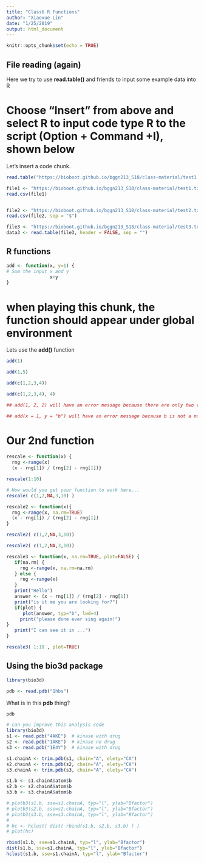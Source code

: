 ```yaml
---
title: "Class6 R Functions"
author: "Xiaoxue Lin"
date: "1/25/2019"
output: html_document
---
```


```r
knitr::opts_chunk$set(echo = TRUE)
```

## File reading (again)

Here we try to use **read.table()** and friends to input some example data into R

# Choose "Insert" from above and select R to input code type R to the script (Option + Command +I), shown below

Let's insert a code chunk.

```r
read.table("https://bioboot.github.io/bggn213_S18/class-material/test1.txt", header = TRUE, sep = ",")
```

```r
file1 <- "https://bioboot.github.io/bggn213_S18/class-material/test1.txt"
read.csv(file1)
```

```r

```

```r
file2 <- "https://bioboot.github.io/bggn213_S18/class-material/test2.txt"
read.csv(file2, sep = "$")
```

```r
file3 <- "https://bioboot.github.io/bggn213_S18/class-material/test3.txt"
data3 <- read.table(file3, header = FALSE, sep = "")
```

## R functions

```r
add <- function(x, y=1) {
# Sum the input x and y 
                x+y
}
```

# when playing this chunk, the function should appear under global environment

Lets use the **add()** function

```r
add(1)
```

```r
add(1,5)
```

```r
add(c(1,2,3,4))
```
```r
add(c(1,2,3,4), 4)
```

```r
## add(1, 2, 2) will have an error message because there are only two vectors but you are adding three
```


```r
## add(x = 1, y = "b") will have an error message because b is not a numerical
```

# Our 2nd function
```r
rescale <- function(x) {
  rng <-range(x)
  (x - rng[1]) / (rng[2] - rng[1])}
```

```r
rescale(1:10)
```

```r
# How would you get your function to work here...
rescale( c(1,2,NA,3,10) )
```
```r
rescale2 <- function(x){
  rng <-range(x, na.rm=TRUE)
  (x - rng[1]) / (rng[2] - rng[1])
}
```

```r
rescale2( c(1,2,NA,3,10))
```

```r
rescale2( c(1,2,NA,3,10))
```

```r
rescale3 <- function(x, na.rm=TRUE, plot=FALSE) {
   if(na.rm) {
     rng <-range(x, na.rm=na.rm)
   } else {
     rng <-range(x)
   }
   print("Hello")
   answer <- (x - rng[1]) / (rng[2] - rng[1])
   print("is it me you are looking for?")
   if(plot) {
      plot(answer, typ="b", lwd=4)
     print("please done ever sing again!")
}
   print("I can see it in ...")
}
```

```r
rescale3( 1:10 , plot=TRUE)
```

## Using the bio3d package

```r
library(bio3d)
```

```r
pdb <- read.pdb("1hbs")
```

What is in this **pdb** thing?

```r
pdb
```

```r
# can you improve this analysis code
library(bio3d)
s1 <- read.pdb("4AKE")  # kinase with drug
s2 <- read.pdb("1AKE")  # kinase no drug
s3 <- read.pdb("1E4Y")  # kinase with drug

s1.chainA <- trim.pdb(s1, chain="A", elety="CA")
s2.chainA <- trim.pdb(s2, chain="A", elety="CA")
s3.chainA <- trim.pdb(s3, chain="A", elety="CA")

s1.b <- s1.chainA$atom$b
s2.b <- s2.chainA$atom$b
s3.b <- s3.chainA$atom$b

# plotb3(s1.b, sse=s1.chainA, typ="l", ylab="Bfactor")
# plotb3(s2.b, sse=s2.chainA, typ="l", ylab="Bfactor")
# plotb3(s3.b, sse=s3.chainA, typ="l", ylab="Bfactor")
# 
# hc <- hclust( dist( rbind(s1.b, s2.b, s3.b) ) )
# plot(hc)
```


```r


rbind(s1.b, sse=s1.chainA, typ="l", ylab="Bfactor")
dist(s1.b, sse=s1.chainA, typ="l", ylab="Bfactor")
hclust(s1.b, sse=s1.chainA, typ="l", ylab="Bfactor")
```

